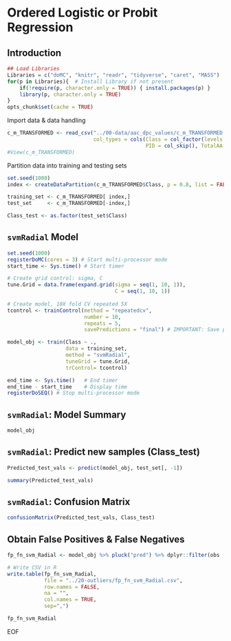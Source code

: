 # Ordered Logistic or Probit Regression

## Introduction

```r
## Load Libraries
Libraries = c("doMC", "knitr", "readr", "tidyverse", "caret", "MASS")
for(p in Libraries){  # Install Library if not present
    if(!require(p, character.only = TRUE)) { install.packages(p) }
    library(p, character.only = TRUE)
}
opts_chunk$set(cache = TRUE)
```

Import data & data handling
```r
c_m_TRANSFORMED <- read_csv("../00-data/aac_dpc_values/c_m_TRANSFORMED.csv",
                            col_types = cols(Class = col_factor(levels = c("0","1")), 
                                             PID = col_skip(), TotalAA = col_skip()))
#View(c_m_TRANSFORMED)
```

Partition data into training and testing sets
```r
set.seed(1000)
index <- createDataPartition(c_m_TRANSFORMED$Class, p = 0.8, list = FALSE)

training_set <- c_m_TRANSFORMED[ index,]
test_set     <- c_m_TRANSFORMED[-index,]

Class_test <- as.factor(test_set$Class)
```

## `svmRadial` Model
```r
set.seed(1000)
registerDoMC(cores = 3) # Start multi-processor mode 
start_time <- Sys.time() # Start timer

# Create grid control: sigma, C
tune.Grid = data.frame(expand.grid(sigma = seq(1, 10, 1)),
                                   C = seq(1, 10, 1))
                                          
# Create model, 10X fold CV repeated 5X
tcontrol <- trainControl(method = "repeatedcv",
                         number = 10,
                         repeats = 5,
                         savePredictions = "final") # IMPORTANT: Save predictions for retreival

model_obj <- train(Class ~ .,
                   data = training_set,
                   method = "svmRadial",
                   tuneGrid = tune.Grid,
                   trControl= tcontrol)

end_time <- Sys.time()   # End timer
end_time - start_time    # Display time
registerDoSEQ() # Stop multi-processor mode 
```

## `svmRadial`: Model Summary
```r
model_obj
```

## `svmRadial`: Predict new samples (Class_test)
```r
Predicted_test_vals <- predict(model_obj, test_set[, -1])

summary(Predicted_test_vals)
```

## `svmRadial`: Confusion Matrix
```r
confusionMatrix(Predicted_test_vals, Class_test)
```

## Obtain False Positives & False Negatives

```r
fp_fn_svm_Radial <- model_obj %>% pluck("pred") %>% dplyr::filter(obs != pred)

# Write CSV in R
write.table(fp_fn_svm_Radial, 
            file = "../20-outliers/fp_fn_svm_Radial.csv", 
            row.names = FALSE, 
            na = "", 
            col.names = TRUE, 
            sep=",")

fp_fn_svm_Radial
```

EOF
